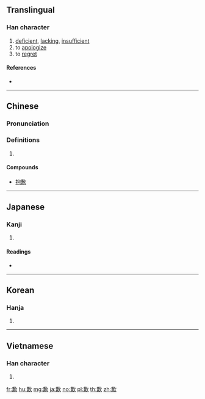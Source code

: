 {{also|欠}}
==Translingual==

===Han character===
{{Han char|rn=76|rad=欠|as=10|sn=14|four=87282|canj=TCNO,XTCNO|ids=⿰兼欠}}

# [[deficient]], [[lacking]], [[insufficient]]
# to [[apologize]]
# to [[regret]]

====References====
* {{Han ref|kx=0570.300|dkj=16159|dj=0958.300|hdz=32148.110|uh=6B49|ud=27465|bh=BA70|bd=47728}}

----

==Chinese==
{{zh-forms}}

===Pronunciation===
{{zh-pron
|m=qiàn
|c=hip3,him3
|h=pfs=khiam
|mn=khiàm/khiam
|mc=y
|oc=y
|ma=
|cat=a,v
}}

===Definitions===
# {{rfdef|lang=zh}}

====Compounds====
* [[抱歉]]

----

==Japanese==

===Kanji===
{{ja-kanji|grade=|rs=欠10}}

# {{defn|lang=ja|sort=欠10}}

====Readings====
* {{ja-readings|on=[[けん]] (ken), [[かん]] (kan)|kun=[[あきたりない]] (akitarinai)}}

----

==Korean==

===Hanja===
{{ko-hanja|hangeul=겸|eumhun=|rv=gyeom|mr=kyŏm|y=kyem}}

# {{defn|lang=ko|sort=欠10}}

----

==Vietnamese==

===Han character===
{{vi-hantu|[[gồm]], [[khiểm]]|rs=欠10}}

# {{defn|lang=vi|sort=欠10}}

[[fr:歉]]
[[hu:歉]]
[[mg:歉]]
[[ja:歉]]
[[no:歉]]
[[pl:歉]]
[[th:歉]]
[[zh:歉]]